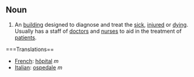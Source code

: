 ==Noun==

#An [[building]] designed to diagnose and treat the [[sick]], [[injured]] or [[dying]].  Usually has a staff of [[doctor]]s and [[nurse]]s to aid in the treatment of [[patient]]s.

===Translations==

*[[French]]: [[hôpital]] ''m''
*[[Italian]]: [[ospedale]] ''m''